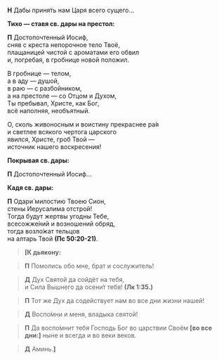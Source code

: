**Н** Дабы приня́ть нам Царя всего сущего…

**Тихо — ставя св. дары на престол:**

**П** Достопочтенный Иосиф,  
сняв с креста непорочное тело Твоё,  
плащаницей чистой с ароматами его обвил  
и, погребая, в гробнице новой положил.

В гробнице — телом,  
а в аду — душой,  
в раю — с разбойником,  
а на престоле — со Отцом и Духом,  
Ты пребывал, Христе, как Бог,  
всё наполняя, необъятный.

О, сколь живоносным и воистину прекраснее ра́я  
и светлее всякого чертога царского  
явился, Христе, гроб Твой —  
источник нашего воскресения!

**Покрывая св. дары:**

**П** Достопочтенный Иосиф…

**Кадя св. дары:**

**П** Одари́ милостию Твоею Сион,  
стены Иерусалима отстрой!  
Тогда будут жертвы угодны Тебе,  
всесожже́ний и возношений обряд,  
тогда возло́жат тельцов  
на алтарь Твой **(Пс 50:20-21)**.

>**<b>[</b>К дьякону:**

>**П** Помолись обо мне, брат и сослужитель!

>**Д** Дух Святой да сойдёт на тебя,  
>и Сила Вышнего да осени́т тебя! **(Лк 1:35.)**

>**П** Тот же Дух да содействует нам во все дни жизни нашей!

>**Д** Воспо́мни и меня, владыка святой!

>**П** Да воспо́мнит тебя Господь Бог во царствии Своём **[**во все дни:**]** ныне и всегда и во веки веков.

>**Д** Аминь.**<b>]</b>**
